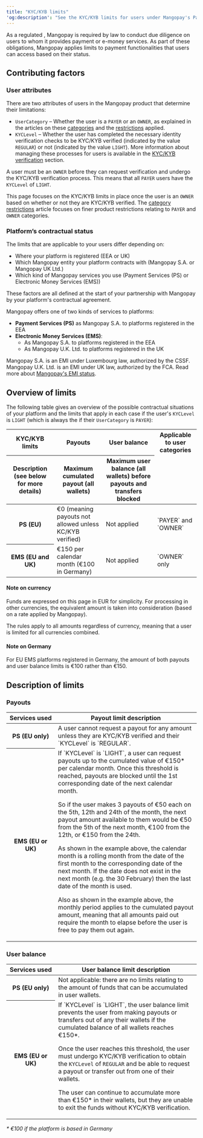 ```yaml
---
title: "KYC/KYB limits"
'og:description': "See the KYC/KYB limits for users under Mangopay's Payment Services (EU) and Electronic Money Services (EU and UK)"
---
```

  

As a regulated <Emi content="electronic money institution"/>, Mangopay is required by law to conduct due diligence on users to whom it provides payment or e-money services. As part of these obligations, Mangopay applies limits to payment functionalities that users can access based on their status.

## Contributing factors

### User attributes

There are two attributes of users in the Mangopay product that determine their limitations: 

- `UserCategory` – Whether the user is a `PAYER` or an `OWNER`, as explained in the articles on these [categories](/guides/users/categories) and the [restrictions](/guides/users/categories/restrictions) applied.
- `KYCLevel` – Whether the user has completed the necessary identity verification checks to be KYC/KYB verified (indicated by the value `REGULAR`) or not (indicated by the value `LIGHT`). More information about managing these processes for users is available in the [KYC/KYB verification](/guides/users/verification) section.

A user must be an `OWNER` before they can request verification and undergo the KYC/KYB verification process. This means that all `PAYER` users have the `KYCLevel` of `LIGHT`.

This page focuses on the KYC/KYB limits in place once the user is an `OWNER` based on whether or not they are KYC/KYB verified. The [category restrictions](/guides/users/categories/restrictions) article focuses on finer product restrictions relating to `PAYER` and `OWNER` categories.

### Platform’s contractual status

The limits that are applicable to your users differ depending on: 

- Where your platform is registered (EEA or UK)
- Which Mangopay entity your platform contracts with (Mangopay S.A. or Mangopay UK Ltd.)
- Which kind of Mangopay services you use (Payment Services (PS) or Electronic Money Services (EMS))

These factors are all defined at the start of your partnership with Mangopay by your platform's contractual agreement.

Mangopay offers one of two kinds of services to platforms: 
- **Payment Services (PS)** as Mangopay S.A. to platforms registered in the EEA
- **Electronic Money Services (EMS)**:
  - As Mangopay S.A. to platforms registered in the EEA
  - As Mangopay U.K. Ltd. to platforms registered in the UK

Mangopay S.A. is an EMI under Luxembourg law, authorized by the CSSF. Mangopay U.K. Ltd. is an EMI under UK law, authorized by the FCA. Read more about [Mangopay's EMI status](/guides/glossary#electronic-money-institution-emi). 

## Overview of limits

The following table gives an overview of the possible contractual situations of your platform and the limits that apply in each case if the user's `KYCLevel` is `LIGHT` (which is always the if their `UserCategory` is `PAYER`):

<table>
<thead>
<tr>
<th class="header">KYC/KYB limits</th>
<th class="header">Payouts</th>
<th class="header">User balance</th>
<th class="header" rowSpan={2}>Applicable to user categories</th>
</tr>
<tr>
<th class="header">Description (see below for more details)</th>
<th class="header header-normal-weight">Maximum cumulated payout (all wallets)</th>
<th class="header header-normal-weight">Maximum user balance (all wallets) before payouts and transfers blocked</th>
</tr>
</thead>
<tbody>
<tr>
<th class="header">PS (EU)</th>
<td class="table-content">€0 (meaning payouts not allowed unless KC/KYB verified)</td>
<td class="table-content">Not applied</td>
<td class="table-content">`PAYER` and `OWNER`</td>
</tr>
<tr>
<th class="header">EMS (EU and UK)</th>
<td class="table-content">
€150 per calendar month
(€100 in Germany)
</td>
<td class="table-content">Not applied</td>
<td class="table-content">`OWNER` only</td>
</tr>
</tbody>
</table>

#### Note on currency

Funds are expressed on this page in EUR for simplicity. For processing in other currencies, the equivalent amount is taken into consideration (based on a rate applied by Mangopay). 

The rules apply to all amounts regardless of currency, meaning that a user is limited for all currencies combined.

#### Note on Germany

For EU EMS platforms registered in Germany, the amount of both payouts and user balance limits is €100 rather than €150.

## Description of limits

### Payouts

<table>
<thead>
<tr>
<th class="header">Services&nbsp;used</th>
<th class="header">Payout limit description</th>
</tr>
</thead>
<tbody>
<tr>
<th class="header">PS (EU only)</th>
<td class="table-content">
A user cannot request a payout for any amount unless they are KYC/KYB verified and their `KYCLevel` is `REGULAR`.
</td>
</tr>
<tr>
<th class="header">EMS (EU or UK)</th>
<td class="table-content">
If `KYCLevel` is `LIGHT`, a user can request payouts up to the cumulated value of €150&ast; per calendar month. Once this threshold is reached, payouts are blocked until the 1st corresponding date of the next calendar month.

So if the user makes 3 payouts of €50 each on the 5th, 12th and 24th of the month, the next payout amount available to them would be €50 from the 5th of the next month,  €100 from the 12th, or €150 from the 24th.

As shown in the example above, the calendar month is a rolling month from the date of the first month to the corresponding date of the next month. If the date does not exist in the next month (e.g. the 30 February) then the last date of the month is used.

Also as shown in the example above, the monthly period applies to the cumulated payout amount, meaning that all amounts paid out require the month to elapse before the user is free to pay them out again.
</td>
</tr>
</tbody>
</table>

### User balance

<table>
<thead>
<tr>
<th class="header">Services&nbsp;used</th>
<th class="header">User balance limit description</th>
</tr>
</thead>
<tbody>
<tr>
<th class="header">PS (EU only)</th>
<td class="table-content">
Not applicable: there are no limits relating to the amount of funds that can be accumulated in user wallets.
</td>
</tr>
<tr>
<th class="header">EMS (EU or UK)</th>
<td class="table-content">
If `KYCLevel` is `LIGHT`, the user balance limit prevents the user from making payouts or transfers out of any their wallets if the cumulated balance of all wallets reaches €150&ast;.

Once the user reaches this threshold, the user must undergo KYC/KYB verification to obtain the `KYCLevel` of `REGULAR` and be able to request a payout or transfer out from one of their wallets.

The user can continue to accumulate more than €150&ast; in their wallets, but they are unable to exit the funds without KYC/KYB verification.
</td>
</tr>
</tbody>
</table>

*&ast; €100 if the platform is based in Germany*